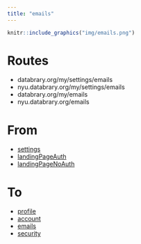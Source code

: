 ```yaml
---
title: "emails"
---
```


```r
knitr::include_graphics("img/emails.png")
```

# Routes

- databrary.org/my/settings/emails
- nyu.databrary.org/my/settings/emails
- databrary.org/my/emails
- nyu.databrary.org/emails

# From

- [settings](settings.html)
- [landingPageAuth](landingPageAuth.html)
- [landingPageNoAuth](landingPageNoAuth.html)

# To

- [profile](profile.html)
- [account](account.html)
- [emails](emails.html)
- [security](security.html)
